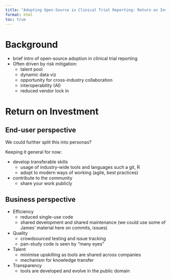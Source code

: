```yaml
---
title: "Adopting Open-Source in Clinical Trial Reporting: Return on Investment"
format: html
toc: true
---
```


# Background

- brief intro of open-source adoption in clinical trial reporting
- Often driven by risk mitigation:
    - talent pool 
    - dynamic data viz
    - opportunity for cross-industry collaboration
    - interoperability (AI)
    - reduced vendor lock in

# Return on Investment

## End-user perspective
We could further split this into personas?   

Keeping it general for now: 

- develop transferable skills 
    - usage of industry-wide tools and languages such a git, R
    - adopt to modern ways of working (agile, best practices)

- contribute to the community
    - share your work publicly

## Business perspective

- Efficiency
    - reduced single-use code
    - shared development and shared maintenance (we could use some of James' material here on commits, issues)

- Quality
    - crowdsourced testing and issue tracking
    - pan-study code is seen by "many eyes"

- Talent
    - minimise upskilling as tools are shared across companies
    - mechanism for knowledge transfer

- Transparency
    - tools are developed and evolve in the public domain


